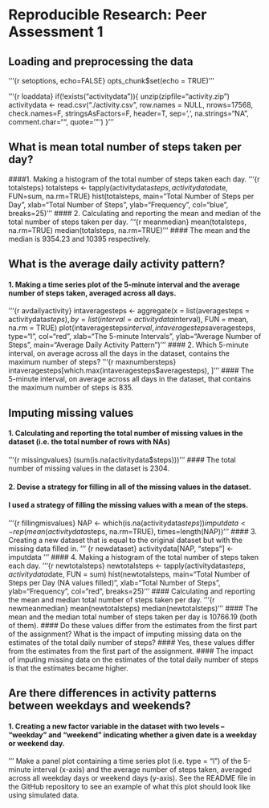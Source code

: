 # Reproducible Research: Peer Assessment 1

## Loading and preprocessing the data

'''{r setoptions, echo=FALSE}
opts_chunk$set(echo = TRUE)
'''

'''{r loaddata}
if(!exists("activitydata")){
  unzip(zipfile="activity.zip")
  activitydata <- read.csv("./activity.csv", row.names = NULL, nrows=17568, 
                      check.names=F, stringsAsFactors=F, header=T, sep=',', 
                      na.strings="NA", comment.char="", quote='\"')
}
'''

## What is mean total number of steps taken per day?
####1.  Making a histogram of the total number of steps taken each day.
'''{r totalsteps}
totalsteps <- tapply(activitydata$steps, activitydata$date, FUN=sum, na.rm=TRUE)
hist(totalsteps, main="Total Number of Steps per Day", 
     xlab="Total Number of Steps", ylab="Frequency", col="blue", breaks=25)
'''
#### 2. Calculating and reporting the mean and median of the total number of steps taken per day.
'''{r meanmedian}
mean(totalsteps, na.rm=TRUE)
median(totalsteps, na.rm=TRUE)
'''
#### The mean and the median is 9354.23 and 10395 respectively.

## What is the average daily activity pattern?
#### 1. Making a time series plot of the 5-minute interval and the average number of steps taken, averaged across all days.
'''{r avdailyactivity}
intaveragesteps <- aggregate(x = list(averagesteps = activitydata$steps), by = list(interval = activitydata$interval), FUN = mean, na.rm = TRUE)
plot(intaveragesteps$interval, intaveragesteps$averagesteps, type="l", col="red", xlab="The 5-minute Intervals", ylab="Average Number of Steps", main="Average Daily Activity Pattern")
'''
#### 2. Which 5-minute interval, on average across all the days in the dataset, contains the maximum number of steps?
'''{r maxnumbersteps}
intaveragesteps[which.max(intaveragesteps$averagesteps), ]
'''
#### The 5-minute interval, on average across all days in the dataset, that contains the maximum number of steps is 835.

## Imputing missing values
#### 1. Calculating and reporting the total number of missing values in the dataset (i.e. the total number of rows with NAs)
'''{r missingvalues}
(sum(is.na(activitydata$steps)))
'''
#### The total number of missing values in the dataset is 2304.

#### 2. Devise a strategy for filling in all of the missing values in the dataset. 
#### I used a strategy of filling the missing values with a mean of the steps.
'''{r fillingmisvalues}
NAP <- which(is.na(activitydata$steps))
imputdata <- rep(mean(activitydata$steps, na.rm=TRUE), times=length(NAP))
'''
#### 3. Creating a new dataset that is equal to the original dataset but with the missing data filled in.
''' {r newdataset}
activitydata[NAP, "steps"] <- imputdata
'''
#### 4. Making a histogram of the total number of steps taken each day.
'''{r newtotalsteps} 
newtotalsteps <- tapply(activitydata$steps, activitydata$date, FUN = sum)
hist(newtotalsteps, main="Total Number of Steps per Day (NA values filled)", 
     xlab="Total Number of Steps", ylab="Frequency", col="red", breaks=25)
'''
#### Calculating and reporting the mean and median total number of steps taken per day.
'''{r newmeanmedian}
mean(newtotalsteps)
median(newtotalsteps)
'''
#### The mean and the median total number of steps taken per day is 10766.19 (both of them).
#### Do these values differ from the estimates from the first part of the assignment? What is the impact of imputing missing data on the estimates of the total daily number of steps?
#### Yes, these values differ from the estimates from the first part of the assignment.
#### The impact of imputing missing data on the estimates of the total daily number of steps is that the estimates became higher.

## Are there differences in activity patterns between weekdays and weekends?
#### 1. Creating a new factor variable in the dataset with two levels – “weekday” and “weekend” indicating whether a given date is a weekday or weekend day.
'''
Make a panel plot containing a time series plot (i.e. type = "l") of the 5-minute interval (x-axis) and the average number of steps taken, averaged across all weekday days or weekend days (y-axis). See the README file in the GitHub repository to see an example of what this plot should look like using simulated data.
